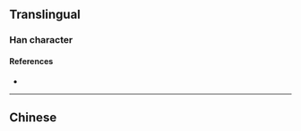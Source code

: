 {{also|壢}}
{{character info}}
==Translingual==

===Han character===
{{Han char|rn=32|rad=土|as=04|sn=7|four=|canj=GMKS|ids=⿰土历}}

====References====
* {{Han ref|kx=0226.101|hdz=10422.030|uh=575C|ud=22364}}

----

==Chinese==
{{zh-see|壢}}